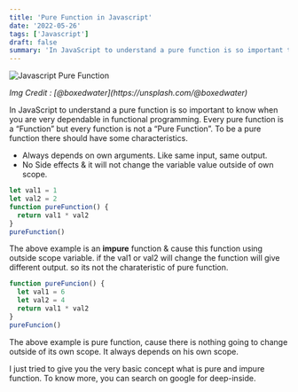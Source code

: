 ```yaml
---
title: 'Pure Function in Javascript'
date: '2022-05-26'
tags: ['Javascript']
draft: false
summary: 'In JavaScript to understand a pure function is so important to know when you are very dependable in functional programming'
---
```


![Javascript Pure Function](https://images.unsplash.com/photo-1564419379075-584260fc947b?crop=entropy&cs=tinysrgb&fm=jpg&ixlib=rb-1.2.1&q=80&raw_url=true&ixid=MnwxMjA3fDF8MHxwaG90by1wYWdlfHx8fGVufDB8fHx8&auto=format&fit=crop&w=1170)

<p class="text-center text-sm">
  <em>Img Credit : [@boxedwater](https://unsplash.com/@boxedwater)</em>
</p>

In JavaScript to understand a pure function is so important to know when you are very dependable in functional programming. Every pure function is a “Function” but every function is not a “Pure Function”. To be a pure function there should have some characteristics.

- Always depends on own arguments. Like same input, same output.
- No Side effects & it will not change the variable value outside of own scope.

```jsx
let val1 = 1
let val2 = 2
function pureFunction() {
  return val1 * val2
}
pureFunction()
```

The above example is an **impure** function & cause this function using outside scope variable. if the val1 or val2 will change the function will give different output. so its not the charateristic of pure function.

```jsx
function pureFuncion() {
  let val1 = 6
  let val2 = 4
  return val1 * val2
}
pureFuncion()
```

The above example is pure function, cause there is nothing going to change outside of its own scope. It always depends on his own scope.

I just tried to give you the very basic concept what is pure and impure function. To know more, you can search on google for deep-inside.

